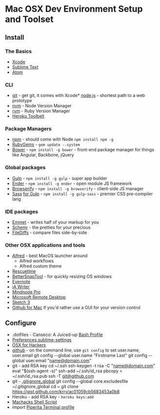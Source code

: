 # Mac OSX Dev Environment Setup and Toolset

## Install
### The Basics
* [Xcode](//itunes.apple.com/us/app/xcode/id497799835?ls=1&mt=12)                                                
* [Sublime Text](//sublimetext.com)
* [Atom](https://atom.io/)

### CLI
* [git](//git-scm.com/) - get git, it comes with Xcode* [node.js](//nodejs.org) - shortest path to a web prototype
* [nvm](//nvm.io) - Node Version Manager
* [rvm](//rvm.io) - Ruby Version Manager
* [Heroku Toolbelt](https://toolbelt.heroku.com/)

### Package Managers
* [npm](//npmjs.org) - should come with Node `npm install npm -g`
* [RubyGems](//rubygems.org) - `gem update --system`
* [Bower](//bower.io) - `npm install -g bower` - front-end package manager for things like Angular, Backbone, jQuery

### Global packages
* [Gulp](//gulpjs.com/) - `npm install -g gulp` - super app builder
* [Ender](//enderjs.com/) - `npm install -g ender` - open module JS framework
* [Browserify](//browserify.org/) - `npm install -g browserify` - client-side JS manager
* [Sass](//sass-lang.com/) [for Gulp](//www.npmjs.org/package/gulp-sass) - `npm install -g gulp-sass` - premier CSS pre-compiler lang

### IDE packages
* [Emmet](//emmet.io) - writes half of your markup for you
* [Schemr](//github.com/benweier/Schemr) - the pretties for your precious
* [FileDiffs](//github.com/colinta/SublimeFileDiffs) - compare files side-by-side

### Other OSX applications and tools
* [Alfred](//alfredapp.com) - best MacOS launcher around
    * Alfred workflows
    * Alfred custom theme
* [Rescuetime](//www.rescuetime.com/get_rescuetime)
* [BetterSnapTool](//itunes.apple.com/us/app/bettersnaptool/id417375580?mt=12) - for quickly resizing OS windows
* [Evernote](//itunes.apple.com/us/app/evernote/id406056744?mt=12)
* [iA Writer](//itunes.apple.com/us/app/ia-writer/id439623248?mt=12)
* [Mindnode Pro](//itunes.apple.com/us/app/mindnode-pro/id402398561?mt=12)
* [Microsoft Remote Desktop](//itunes.apple.com/us/app/microsoft-remote-desktop/id715768417?mt=12)
* [Sketch 3](//itunes.apple.com/us/app/sketch-3/id852320343?mt=12)
* [Github for Mac](//mac.github.com/) if you'd rather use a GUI for your version control

## Configure
* .dotfiles - Canseco: A Juiced-up [Bash Profile](//gist.github.com/krry/9263628)
* [Preferences.sublime-settings](//gist.github.com/krry/37dda3478008b4cca19f)
* [OSX for Hackers](//gist.github.com/krry/9263570)
* [github](//github.com) - on the command line, use `git config` to set user.name, user.email
    git config --global user.name "Firstname Last"
    git config --global user.email "name@domain.com"
* git - add RSA key
    cd ~/.ssh
    ssh-keygen -t rsa -C "name@domain.com"
    eval "$(ssh-agent -s)"
    ssh-add ~/.ssh/id_rsa
    pbcopy < ~/.ssh/id_rsa.pub
    ssh -T git@github.com
* git - [.gitignore_global](//gist.github.com/krry/ac01059cb5683453a0b8)
		git config --global core.excludesfile ~/.gitignore_global
		cd ~
		git clone https://gist.github.com/krry/ac01059cb5683453a0b8
* Heroku - add RSA key - `heroku keys:add`
* [Machacks Shell Script](//gist.github.com/2699925196146fc38bc8.git)
* import [Piperita Terminal profile](//gist.github.com/krry/2699925196146fc38bc8)
